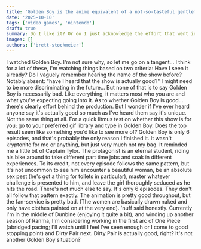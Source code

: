 ```yaml
---
title: 'Golden Boy is the anime equivalent of a not-so-tasteful gentleman's magazine'
date: '2025-10-10'
tags: ['video games', 'nintendo']
draft: true
summary: Do I like it? Or do I just acknowledge the effort that went into it?
images: []
authors: ['brett-stockmeier']
---
```


I watched Golden Boy. I'm not sure why, so let me go on a tangent...
I think for a lot of these, I'm watching things based on two criteria: Have I seen it already? Do I vaguely remember hearing the name of the show before?
Notably absent: "have I heard that the show is actually good?" I might need to be more discriminating in the future...
But none of that is to say Golden Boy is necessarily bad. Like everything, it matters most who you are and what you're expecting going into it. As to whether Golden Boy is good... there's clearly effort behind the production. But I wonder if I've ever heard anyone say it's actually good so much as I've heard them say it's unique. Not the same thing at all.
For a quick litmus test on whether this show is for you; go to your preferred gif library and type in Golden Boy. Does the top result seem like something you'd like to see more of?
Golden Boy is only 6 episodes, and that's probably the only reason I finished it. It wasn't kryptonite for me or anything, but just very much not my bag. It reminded me a little bit of Captain Tylor.
The protagonist is an eternal student, riding his bike around to take different part time jobs and soak in different experiences. To its credit, not every episode follows the same pattern, but it's not uncommon to see him encounter a beautiful woman, be an absolute sex pest (he's got a thing for toilets in particular), master whatever challenge is presented to him, and leave the girl thoroughly seduced as he hits the road.
There's not much else to say. It's only 6 episodes. They don't all follow that pattern exactly. The animation is pretty good throughout, but the fan-service is pretty bad. (The women are basically drawn naked and only have clothes painted on at the very end).
'nuff said honestly.
Currently I'm in the middle of Dunbine (enjoying it quite a bit), and winding up another season of Ranma,
I'm considering working in the first arc of One Piece (abridged pacing; I'll watch until I feel I've seen enough or I come to good stopping point) and Dirty Pair next.
Dirty Pair is actually good, right? It's not another Golden Boy situation?